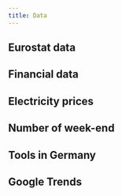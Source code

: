 ```yaml
---
title: Data
---
```


## Eurostat data

## Financial data

## Electricity prices

## Number of week-end

## Tools in Germany

## Google Trends
